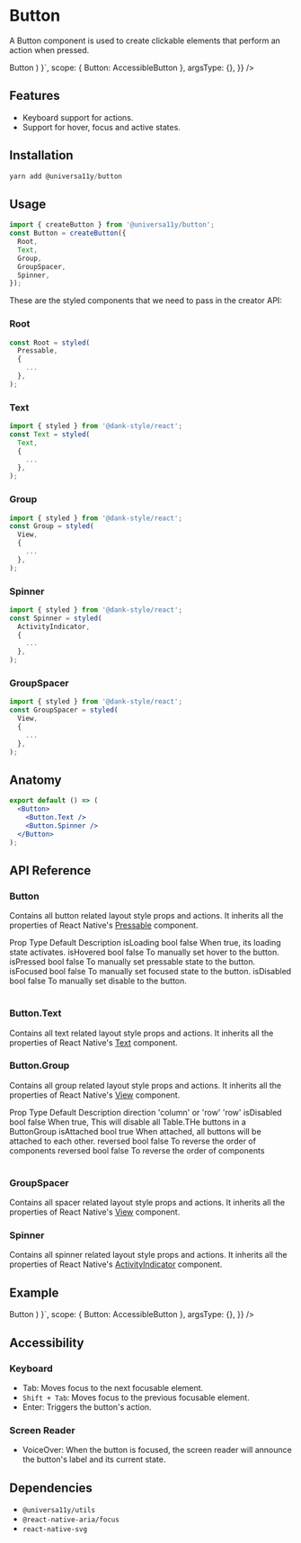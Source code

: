 
<Meta title="components/Button" />


# Button

A Button component is used to create clickable elements that perform an action when pressed.

<AppProvider>
  <CodePreview
    showComponentRenderer={true}
    showArgsController={false}
    metaData={{
      code: ` 
      function App () {
        return (
         <Button>
            <Button.Text>Button</Button.Text>
          </Button>
    )
    }`,
      scope: { Button: AccessibleButton },
      argsType: {},
    }}
  />
</AppProvider>

<br />

## Features

- Keyboard support for actions.
- Support for hover, focus and active states.

## Installation

```jsx
yarn add @universa11y/button
```

## Usage

```jsx
import { createButton } from '@universa11y/button';
const Button = createButton({
  Root,
  Text,
  Group,
  GroupSpacer,
  Spinner,
});
```

These are the styled components that we need to pass in the creator API:

### Root

```jsx
const Root = styled(
  Pressable,
  {
    ...
  },
);
```

### Text

```jsx
import { styled } from '@dank-style/react';
const Text = styled(
  Text,
  {
    ...
  },
);
```

### Group

```jsx
import { styled } from '@dank-style/react';
const Group = styled(
  View,
  {
    ...
  },
);
```

### Spinner

```jsx
import { styled } from '@dank-style/react';
const Spinner = styled(
  ActivityIndicator,
  {
    ...
  },
);
```

### GroupSpacer

```jsx
import { styled } from '@dank-style/react';
const GroupSpacer = styled(
  View,
  {
    ...
  },
);
```

## Anatomy

```jsx
export default () => (
  <Button>
    <Button.Text />
    <Button.Spinner />
  </Button>
);
```

## API Reference

### Button

Contains all button related layout style props and actions.
It inherits all the properties of React Native's [Pressable](https://reactnative.dev/docs/pressable#props) component.

<Table>
  <Table.THead>
    <Table.TR>
      <Table.TH bg="pink600">
        <Text>Prop</Text>
      </Table.TH>
      <Table.TH>
        <Text>Type</Text>
      </Table.TH>
      <Table.TH>
        <Text>Default</Text>
      </Table.TH>
      <Table.TH>
        <Text>Description</Text>
      </Table.TH>
    </Table.TR>
  </Table.THead>
  <Table.TBody>
    <Table.TR>
      <Table.TD>
        <Text>isLoading</Text>
      </Table.TD>
      <Table.TD>
        <Text>bool</Text>
      </Table.TD>
      <Table.TD>
        <Text>false</Text>
      </Table.TD>
      <Table.TD>
        <Text>When true, its loading state activates.</Text>
      </Table.TD>
    </Table.TR>
    <Table.TR>
      <Table.TD>
        <Text>isHovered</Text>
      </Table.TD>
      <Table.TD>
        <Text>bool</Text>
      </Table.TD>
      <Table.TD>
        <Text>false</Text>
      </Table.TD>
      <Table.TD>
        <Text>To manually set hover to the button.</Text>
      </Table.TD>
    </Table.TR>
    <Table.TR>
      <Table.TD>
        <Text>isPressed</Text>
      </Table.TD>
      <Table.TD>
        <Text>bool</Text>
      </Table.TD>
      <Table.TD>
        <Text>false</Text>
      </Table.TD>
      <Table.TD>
        <Text>To manually set pressable state to the button.</Text>
      </Table.TD>
    </Table.TR>
    <Table.TR>
      <Table.TD>
        <Text>isFocused</Text>
      </Table.TD>
      <Table.TD>
        <Text>bool</Text>
      </Table.TD>
      <Table.TD>
        <Text>false</Text>
      </Table.TD>
      <Table.TD>
        <Text>To manually set focused state to the button.</Text>
      </Table.TD>
    </Table.TR>
    <Table.TR>
      <Table.TD>
        <Text>isDisabled</Text>
      </Table.TD>
      <Table.TD>
        <Text>bool</Text>
      </Table.TD>
      <Table.TD>
        <Text>false</Text>
      </Table.TD>
      <Table.TD>
        <Text>To manually set disable to the button.</Text>
      </Table.TD>
    </Table.TR>
  </Table.TBody>
</Table>

### Button.Text

Contains all text related layout style props and actions.
It inherits all the properties of React Native's [Text](https://reactnative.dev/docs/text#props) component.

### Button.Group

Contains all group related layout style props and actions.
It inherits all the properties of React Native's [View](https://reactnative.dev/docs/view#props) component.

<AppProvider>
  <Table>
    <Table.THead>
      <Table.TR>
        <Table.TH>
          <Text>Prop</Text>
        </Table.TH>
        <Table.TH>
          <Text>Type</Text>
        </Table.TH>
        <Table.TH>
          <Text>Default</Text>
        </Table.TH>
        <Table.TH>
          <Text>Description</Text>
        </Table.TH>
      </Table.TR>
    </Table.THead>
    <Table.TBody>
      <Table.TR>
        <Table.TD>
          <Text>direction</Text>
        </Table.TD>
        <Table.TD>
          <Text>'column' or 'row'</Text>
        </Table.TD>
        <Table.TD>
          <Text>'row'</Text>
        </Table.TD>
        <Table.TD></Table.TD>
      </Table.TR>
      <Table.TR>
        <Table.TD>
          <Text>isDisabled</Text>
        </Table.TD>
        <Table.TD>
          <Text>bool</Text>
        </Table.TD>
        <Table.TD>
          <Text>false</Text>
        </Table.TD>
        <Table.TD>
          <Text>
            When true, This will disable all Table.THe buttons in a ButtonGroup
          </Text>
        </Table.TD>
      </Table.TR>
      <Table.TR>
        <Table.TD>
          <Text>isAttached</Text>
        </Table.TD>
        <Table.TD>
          <Text>bool</Text>
        </Table.TD>
        <Table.TD>
          <Text>true</Text>
        </Table.TD>
        <Table.TD>
          <Text>
            When attached, all buttons will be attached to each other.
          </Text>
        </Table.TD>
      </Table.TR>
      <Table.TR>
        <Table.TD>
          <Text>reversed</Text>
        </Table.TD>
        <Table.TD>
          <Text>bool</Text>
        </Table.TD>
        <Table.TD>
          <Text>false</Text>
        </Table.TD>
        <Table.TD>
          <Text>To reverse the order of components</Text>
        </Table.TD>
      </Table.TR>
    </Table.TBody>
    <Table.TFoot>
      <Table.TR>
        <Table.TD>
          <Text>reversed</Text>
        </Table.TD>
        <Table.TD>
          <Text>bool</Text>
        </Table.TD>
        <Table.TD>
          <Text>false</Text>
        </Table.TD>
        <Table.TD>
          <Text>To reverse the order of components</Text>
        </Table.TD>
      </Table.TR>
    </Table.TFoot>
  </Table>
</AppProvider>

### GroupSpacer

Contains all spacer related layout style props and actions.
It inherits all the properties of React Native's [View](https://reactnative.dev/docs/view#props) component.

### Spinner

Contains all spinner related layout style props and actions.
It inherits all the properties of React Native's [ActivityIndicator](https://reactnative.dev/docs/activityindicator#props) component.

## Example

<AppProvider>
  <CodePreview
    showComponentRenderer={true}
    showArgsController={false}
    metaData={{
      code: ` 
      function App () {
        return (
        <Button>
          <Button.Text>Button</Button.Text>
        </Button>
    )
    }`,
      scope: { Button: AccessibleButton },
      argsType: {},
    }}
  />
</AppProvider>

## Accessibility

### Keyboard

- Tab: Moves focus to the next focusable element.
- `Shift + Tab`: Moves focus to the previous focusable element.
- Enter: Triggers the button's action.

### Screen Reader

- VoiceOver: When the button is focused, the screen reader will announce the button's label and its current state.

## Dependencies

- `@universa11y/utils`
- `@react-native-aria/focus`
- `react-native-svg`
